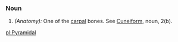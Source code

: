 ===Noun===
#''(Anatomy):'' One of the [[carpal]] bones. See [[Cuneiform]], noun, 2(b).

[[pl:Pyramidal]]